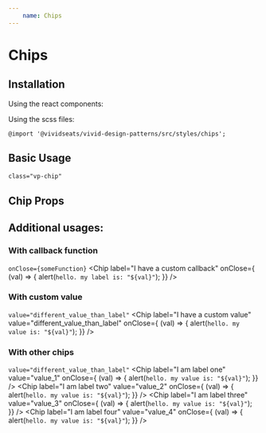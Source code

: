 ```yaml
---
    name: Chips
---
```




# Chips
## Installation
Using the react components:


Using the scss files:

    @import '@vividseats/vivid-design-patterns/src/styles/chips';

## Basic Usage
`class="vp-chip"`
<Playground>
    <Chip label="I am a chip" />
</Playground>

## Chip Props
<PropsTable of={Chip}/>

## Additional usages:
### With callback function
`onClose={someFunction}`
<Playground>
    <Chip label="I have a custom callback" onClose={ (val) => { alert(`hello. my label is: "${val}"`); }} />
</Playground>

### With custom value
`value="different_value_than_label"`
<Playground>
    <Chip label="I have a custom value" value="different_value_than_label" onClose={ (val) => { alert(`hello. my value is: "${val}"`); }} />
</Playground>


### With other chips
`value="different_value_than_label"`
<Playground>
    <Chip label="I am label one" value="value_1" onClose={ (val) => { alert(`hello. my value is: "${val}"`); }} />
    <Chip label="I am label two" value="value_2" onClose={ (val) => { alert(`hello. my value is: "${val}"`); }} />
    <Chip label="I am label three" value="value_3" onClose={ (val) => { alert(`hello. my value is: "${val}"`); }} />
    <Chip label="I am label four" value="value_4" onClose={ (val) => { alert(`hello. my value is: "${val}"`); }} />
</Playground>
